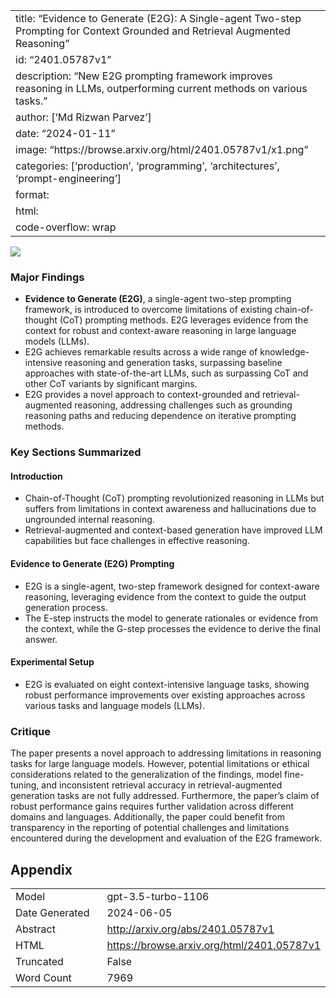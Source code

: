 
---
title: "Evidence to Generate (E2G): A Single-agent Two-step Prompting for Context Grounded and Retrieval Augmented Reasoning"
id: "2401.05787v1"
description: "New E2G prompting framework improves reasoning in LLMs, outperforming current methods on various tasks."
author: ['Md Rizwan Parvez']
date: "2024-01-11"
image: "https://browse.arxiv.org/html/2401.05787v1/x1.png"
categories: ['production', 'programming', 'architectures', 'prompt-engineering']
format:
  html:
    code-overflow: wrap
---

![](https://browse.arxiv.org/html/2401.05787v1/x1.png)

### Major Findings

- **Evidence to Generate (E2G)**, a single-agent two-step prompting framework, is introduced to overcome limitations of existing chain-of-thought (CoT) prompting methods. E2G leverages evidence from the context for robust and context-aware reasoning in large language models (LLMs).
- E2G achieves remarkable results across a wide range of knowledge-intensive reasoning and generation tasks, surpassing baseline approaches with state-of-the-art LLMs, such as surpassing CoT and other CoT variants by significant margins.
- E2G provides a novel approach to context-grounded and retrieval-augmented reasoning, addressing challenges such as grounding reasoning paths and reducing dependence on iterative prompting methods.

### Key Sections Summarized

#### Introduction
- Chain-of-Thought (CoT) prompting revolutionized reasoning in LLMs but suffers from limitations in context awareness and hallucinations due to ungrounded internal reasoning.
- Retrieval-augmented and context-based generation have improved LLM capabilities but face challenges in effective reasoning.
  
#### Evidence to Generate (E2G) Prompting
- E2G is a single-agent, two-step framework designed for context-aware reasoning, leveraging evidence from the context to guide the output generation process.
- The E-step instructs the model to generate rationales or evidence from the context, while the G-step processes the evidence to derive the final answer.

#### Experimental Setup
- E2G is evaluated on eight context-intensive language tasks, showing robust performance improvements over existing approaches across various tasks and language models (LLMs).

### Critique

The paper presents a novel approach to addressing limitations in reasoning tasks for large language models. However, potential limitations or ethical considerations related to the generalization of the findings, model fine-tuning, and inconsistent retrieval accuracy in retrieval-augmented generation tasks are not fully addressed. Furthermore, the paper's claim of robust performance gains requires further validation across different domains and languages. Additionally, the paper could benefit from transparency in the reporting of potential challenges and limitations encountered during the development and evaluation of the E2G framework.

## Appendix

|          |          |
|----------|----------|
| Model     | gpt-3.5-turbo-1106       |
| Date Generated     | 2024-06-05       |
| Abstract | [http://arxiv.org/abs/2401.05787v1](http://arxiv.org/abs/2401.05787v1)        |
| HTML     | [https://browse.arxiv.org/html/2401.05787v1](https://browse.arxiv.org/html/2401.05787v1)       |
| Truncated       | False       |
| Word Count       | 7969       |